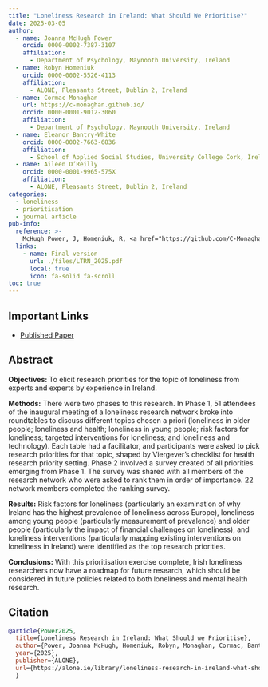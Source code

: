 ```yaml
---
title: "Loneliness Research in Ireland: What Should We Prioritise?" 
date: 2025-03-05 
author:   
  - name: Joanna McHugh Power     
    orcid: 0000-0002-7387-3107     
    affiliation:        
      - Department of Psychology, Maynooth University, Ireland
  - name: Robyn Homeniuk
    orcid: 0000-0002-5526-4113
    affiliation:
      - ALONE, Pleasants Street, Dublin 2, Ireland
  - name: Cormac Monaghan     
    url: https://c-monaghan.github.io/     
    orcid: 0000-0001-9012-3060     
    affiliation:        
      - Department of Psychology, Maynooth University, Ireland
  - name: Eleanor Bantry-White
    orcid: 0000-0002-7663-6836
    affiliation: 
      - School of Applied Social Studies, University College Cork, Ireland.
  - name: Aileen O’Reilly
    orcid: 0000-0001-9965-575X
    affiliation: 
      - ALONE, Pleasants Street, Dublin 2, Ireland
categories:   
  - loneliness
  - prioritisation
  - journal article 
pub-info:   
  reference: >-     
    McHugh Power, J, Homeniuk, R, <a href="https://github.com/C-Monaghan">Monaghan, C.</a>, Bantry-White, E, &  O’Reilly, A. (2025). Loneliness Research in Ireland: What Should we Prioritise? <em>ALONE</em>
  links:     
    - name: Final version       
      url: ./files/LTRN_2025.pdf
      local: true      
      icon: fa-solid fa-scroll
toc: true
---
```


## Important Links

-   [Published Paper](https://alone.ie/library/loneliness-research-in-ireland-what-should-we-prioritise/){target="_blank"}

## Abstract

**Objectives:** To elicit research priorities for the topic of loneliness from experts and experts by experience in Ireland.

**Methods:** There were two phases to this research. In Phase 1, 51 attendees of the inaugural meeting of a loneliness research network broke into roundtables to discuss different topics chosen a priori (loneliness in older people; loneliness and health; loneliness in young people; risk factors for loneliness; targeted interventions for loneliness; and loneliness and technology). Each table had a facilitator, and participants were asked to pick research priorities for that topic, shaped by Viergever’s checklist for health research priority setting. Phase 2 involved a survey created of all priorities emerging from Phase 1. The survey was shared with all members of the research network who were asked to rank them in order of importance. 22 network members completed the ranking survey.

**Results:** Risk factors for loneliness (particularly an examination of why Ireland has the highest prevalence of loneliness across Europe), loneliness among young people (particularly measurement of prevalence) and older people (particularly the impact of financial challenges on loneliness), and loneliness interventions (particularly mapping existing interventions on loneliness in Ireland) were identified as the top research priorities.

**Conclusions:** With this prioritisation exercise complete, Irish loneliness researchers now have a roadmap for future research, which should be considered in future policies related to both loneliness and mental health research.

## Citation

``` bibtex
@article{Power2025,   
  title={Loneliness Research in Ireland: What Should we Prioritise},   
  author={Power, Joanna McHugh, Homeniuk, Robyn, Monaghan, Cormac, Bantry-White, Eleanor, and O’Reilly, Aileen},
  year={2025},   
  publisher={ALONE},   
  url={https://alone.ie/library/loneliness-research-in-ireland-what-should-we-prioritise/}
  }
```
